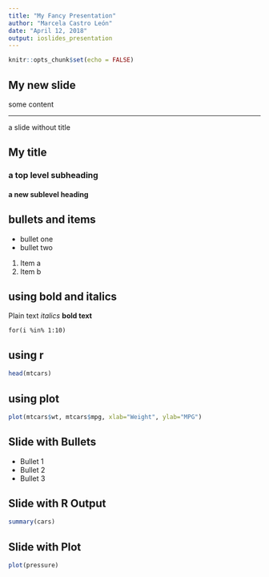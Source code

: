 ```yaml
---
title: "My Fancy Presentation"
author: "Marcela Castro León"
date: "April 12, 2018"
output: ioslides_presentation
---
```


```r
knitr::opts_chunk$set(echo = FALSE)
```


## My new slide
some content

*** 
a slide without title

## My title

### a top level subheading

#### a new sublevel heading

## bullets and items

- bullet one
- bullet two

1. Item a
2. Item b

## using bold and italics

Plain text
*italics*
**bold text**

`for(i %in% 1:10)`

## using r

```r
head(mtcars)
```

## using plot

```r
plot(mtcars$wt, mtcars$mpg, xlab="Weight", ylab="MPG")
```


## Slide with Bullets

- Bullet 1
- Bullet 2
- Bullet 3

## Slide with R Output

```r
summary(cars)
```

## Slide with Plot

```r
plot(pressure)
```

